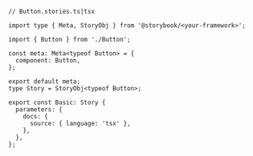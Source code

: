 ```tsx
// Button.stories.ts|tsx

import type { Meta, StoryObj } from '@storybook/<your-framework>';

import { Button } from './Button';

const meta: Meta<typeof Button> = {
  component: Button,
};

export default meta;
type Story = StoryObj<typeof Button>;

export const Basic: Story {
  parameters: {
    docs: {
      source: { language: 'tsx' },
    },
  },
};
```
